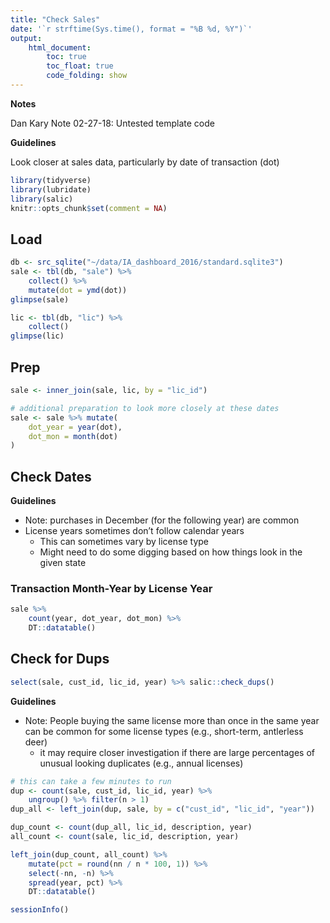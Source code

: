 ```yaml
---
title: "Check Sales"
date: '`r strftime(Sys.time(), format = "%B %d, %Y")`'
output: 
    html_document:
        toc: true
        toc_float: true
        code_folding: show
---
```


**Notes**

Dan Kary Note 02-27-18: Untested template code

**Guidelines**

Look closer at sales data, particularly by date of transaction (dot)

```r
library(tidyverse)
library(lubridate)
library(salic)
knitr::opts_chunk$set(comment = NA)
```

## Load

```r
db <- src_sqlite("~/data/IA_dashboard_2016/standard.sqlite3")
sale <- tbl(db, "sale") %>% 
    collect() %>%
    mutate(dot = ymd(dot))
glimpse(sale)
```

```r
lic <- tbl(db, "lic") %>%
    collect()
glimpse(lic)
```

## Prep

```r
sale <- inner_join(sale, lic, by = "lic_id")

# additional preparation to look more closely at these dates
sale <- sale %>% mutate(
    dot_year = year(dot),
    dot_mon = month(dot)
)
```

## Check Dates

**Guidelines**

- Note: purchases in December (for the following year) are common
- License years sometimes don't follow calendar years
    + This can sometimes vary by license type
    + Might need to do some digging based on how things look in the given state
    
### Transaction Month-Year by License Year

```r
sale %>%
    count(year, dot_year, dot_mon) %>% 
    DT::datatable()
```

## Check for Dups

```r
select(sale, cust_id, lic_id, year) %>% salic::check_dups()
```

**Guidelines**

- Note: People buying the same license more than once in the same year can be common for some license types (e.g., short-term, antlerless deer)
    + it may require closer investigation if there are large percentages of unusual looking duplicates (e.g., annual licenses)
    
```r
# this can take a few minutes to run
dup <- count(sale, cust_id, lic_id, year) %>% 
    ungroup() %>% filter(n > 1)
dup_all <- left_join(dup, sale, by = c("cust_id", "lic_id", "year"))

dup_count <- count(dup_all, lic_id, description, year)
all_count <- count(sale, lic_id, description, year)

left_join(dup_count, all_count) %>%
    mutate(pct = round(nn / n * 100, 1)) %>%
    select(-nn, -n) %>%
    spread(year, pct) %>%
    DT::datatable()
```

```r
sessionInfo()
```
